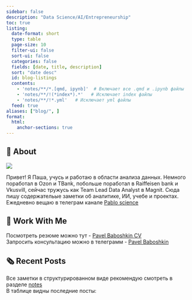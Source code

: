 ```yaml
---
sidebar: false
description: "Data Science/AI/Entrepreneurship"
toc: true
listing:
  date-format: short
  type: table
  page-size: 10
  filter-ui: false
  sort-ui: false
  categories: false
  fields: [date, title, description]
  sort: "date desc"
  id: blog-listings
  contents:
    - 'notes/**/*.[qmd, ipynb]'  # Включает все .qmd и .ipynb файлы
    - 'notes/**/!(*index*).*'   # Исключает index файлы
    - 'notes/**/!*.yml'   # Исключает yml файлы
  feed: true
aliases: ["blog/", ]
format:
  html:
    anchor-sections: true
---
```


## 👋 About
::: {layout="[21,79]" .profile-header}

![](resources/pablo.jpg){.profile-pic}

Привет! Я Паша, учусь и работаю в области анализа данных. Немного поработал в Ozon и TBank, побольше поработал в Raiffeisen bank и Vkusvill, сейчас тружусь как Team Lead Data Analyst в Magnit. Сюда пишу содержательые заметки об аналитике, ИИ, учебе и проектах. Ежедневно вещаю в телеграм канале [Pablo science](https://t.me/PavelBaboshkin_channel)

:::


## 💼 Work With Me

Посмотреть резюме можно тут - [Pavel Baboshkin CV](/resources/cv.qmd)  
Запросить консультацию можно в телеграмм - [Pavel Baboshkin](https://t.me/PavelBaboshkin)

## 🗞️ Recent Posts

Все заметки в структурированном виде рекомендую смотреть в разделе [notes](/notes/index.qmd)  
В таблице видны последние посты: 

::: {#blog-listings}
:::